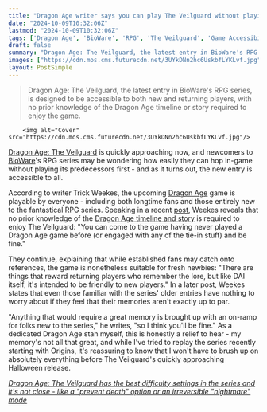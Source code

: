 ```yaml
---
title: "Dragon Age writer says you can play The Veilguard without playing the series' past RPGs: 'Anything that would require a great memory is brought up with an on-ramp'"
date: "2024-10-09T10:32:06Z"
lastmod: "2024-10-09T10:32:06Z"
tags: ['Dragon Age', 'BioWare', 'RPG', 'The Veilguard', 'Game Accessibility', 'Story']
draft: false
summary: "Dragon Age: The Veilguard, the latest entry in BioWare's RPG series, is designed to be accessible to both new and returning players, with no prior knowledge of the Dragon Age timeline or story required to enjoy the game."
images: ["https://cdn.mos.cms.futurecdn.net/3UYkDNn2hc6UskbfLYKLvf.jpg"]
layout: PostSimple
---
```

> Dragon Age: The Veilguard, the latest entry in BioWare's RPG series, is designed to be accessible to both new and returning players, with no prior knowledge of the Dragon Age timeline or story required to enjoy the game.


        <img alt="Cover" src="https://cdn.mos.cms.futurecdn.net/3UYkDNn2hc6UskbfLYKLvf.jpg"/>
        
[<u>Dragon Age: The Veilguard</u>](https://www.gamesradar.com/dragon-age-4-confirmed-release-date-solas-wishlist-news/) is quickly approaching now, and newcomers to [<u>BioWare</u>](https://www.gamesradar.com/tag/bioware/)'s RPG series may be wondering how easily they can hop in-game without playing its predecessors first - and as it turns out, the new entry is accessible to all.

According to writer Trick Weekes, the upcoming [<u>Dragon Age</u>](https://www.gamesradar.com/games/rpg/dragon-age/) game is playable by everyone - including both longtime fans and those entirely new to the fantastical RPG series. Speaking in a recent [<u>post</u>](https://bsky.app/profile/trickweekes.bsky.social/post/3l5xdkkec6x2a), Weekes reveals that no prior knowledge of the [<u>Dragon Age timeline and story</u>](https://www.gamesradar.com/games/rpg/dragon-age-timeline-story-explained/) is required to enjoy The Veilguard: "You can come to the game having never played a Dragon Age game before (or engaged with any of the tie-in stuff) and be fine."

They continue, explaining that while established fans may catch onto references, the game is nonetheless suitable for fresh newbies: "There are things that reward returning players who remember the lore, but like DAI itself, it's intended to be friendly to new players." In a later post, Weekes states that even those familiar with the series' older entries have nothing to worry about if they feel that their memories aren't exactly up to par.

"Anything that would require a great memory is brought up with an on-ramp for folks new to the series," he writes, "so I think you'll be fine." As a dedicated Dragon Age stan myself, this is honestly a relief to hear - my memory's not all that great, and while I've tried to replay the series recently starting with Origins, it's reassuring to know that I won't have to brush up on absolutely everything before The Veilguard's quickly approaching Halloween release.

[<u><em>Dragon Age: The Veilguard has the best difficulty settings in the series and it's not close - like a "prevent death" option or an irreversible "nightmare" mode</em></u>](https://www.gamesradar.com/games/dragon-age/dragon-age-the-veilguard-has-the-best-difficulty-settings-in-the-series-and-its-not-close-like-a-prevent-death-option-or-an-irreversible-nightmare-mode/)
        